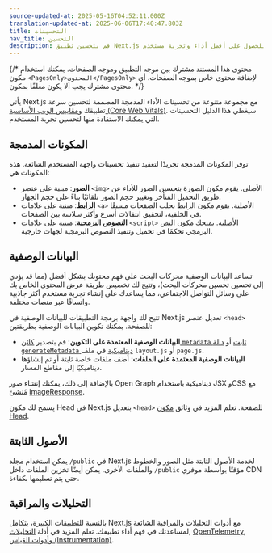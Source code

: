 ```yaml
---
source-updated-at: 2025-05-16T04:52:11.000Z
translation-updated-at: 2025-06-06T17:40:47.803Z
title: التحسينات
nav_title: التحسين
description: قم بتحسين تطبيق Next.js الخاص بك للحصول على أفضل أداء وتجربة مستخدم.
---
```


{/* محتوى هذا المستند مشترك بين موجه التطبيق وموجه الصفحات. يمكنك استخدام مكون `<PagesOnly>المحتوى</PagesOnly>` لإضافة محتوى خاص بموجه الصفحات. أي محتوى مشترك يجب ألا يكون مغلفًا بمكون. */}

يأتي Next.js مع مجموعة متنوعة من تحسينات الأداء المدمجة المصممة لتحسين سرعة تطبيقك و[مقاييس الويب الأساسية (Core Web Vitals)](https://web.dev/vitals/). سيغطي هذا الدليل التحسينات التي يمكنك الاستفادة منها لتحسين تجربة المستخدم.

## المكونات المدمجة

توفر المكونات المدمجة تجريدًا لتعقيد تنفيذ تحسينات واجهة المستخدم الشائعة. هذه المكونات هي:

- **الصور**: مبنية على عنصر `<img>` الأصلي. يقوم مكون الصورة بتحسين الصور للأداء عن طريق التحميل المتأخر وتغيير حجم الصور تلقائيًا بناءً على حجم الجهاز.
- **الرابط**: مبنية على علامات `<a>` الأصلية. يقوم مكون الرابط بجلب الصفحات مسبقًا في الخلفية، لتحقيق انتقالات أسرع وأكثر سلاسة بين الصفحات.
- **النصوص البرمجية**: مبنية على علامات `<script>` الأصلية. يمنحك مكون النص البرمجي تحكمًا في تحميل وتنفيذ النصوص البرمجية لجهات خارجية.

## البيانات الوصفية

تساعد البيانات الوصفية محركات البحث على فهم محتوىك بشكل أفضل (مما قد يؤدي إلى تحسين تحسين محركات البحث)، وتتيح لك تخصيص طريقة عرض المحتوى الخاص بك على وسائل التواصل الاجتماعي، مما يساعدك على إنشاء تجربة مستخدم أكثر جاذبية واتساقًا عبر منصات مختلفة.

<AppOnly>

تتيح لك واجهة برمجة التطبيقات للبيانات الوصفية في Next.js تعديل عنصر `<head>` للصفحة. يمكنك تكوين البيانات الوصفية بطريقتين:

- **البيانات الوصفية المعتمدة على التكوين**: قم بتصدير [كائن `metadata` ثابت](/docs/app/api-reference/functions/generate-metadata#metadata-object) أو [دالة `generateMetadata` ديناميكية](/docs/app/api-reference/functions/generate-metadata#generatemetadata-function) في ملف `layout.js` أو `page.js`.
- **البيانات الوصفية المعتمدة على الملفات**: أضف ملفات خاصة ثابتة أو تم إنشاؤها ديناميكيًا إلى مقاطع المسار.

بالإضافة إلى ذلك، يمكنك إنشاء صور Open Graph ديناميكية باستخدام JSX وCSS مع مُنشئ [imageResponse](/docs/app/api-reference/functions/image-response).

</AppOnly>

<PagesOnly>

يسمح لك مكون Head في Next.js بتعديل `<head>` للصفحة. تعلم المزيد في وثائق [مكون Head](/docs/pages/api-reference/components/head).

</PagesOnly>

## الأصول الثابتة

يمكن استخدام مجلد `/public` في Next.js لخدمة الأصول الثابتة مثل الصور والخطوط والملفات الأخرى. يمكن أيضًا تخزين الملفات داخل `/public` مؤقتًا بواسطة موفري CDN حتى يتم تسليمها بكفاءة.

## التحليلات والمراقبة

بالنسبة للتطبيقات الكبيرة، يتكامل Next.js مع أدوات التحليلات والمراقبة الشائعة لمساعدتك في فهم أداء تطبيقك. تعلم المزيد في أدلة [التحليلات](/docs/app/building-your-application/optimizing/analytics)<PagesOnly>,</PagesOnly> [OpenTelemetry](/docs/pages/building-your-application/optimizing/open-telemetry)<PagesOnly>,</PagesOnly> و[أدوات القياس (Instrumentation)](/docs/pages/building-your-application/optimizing/instrumentation).